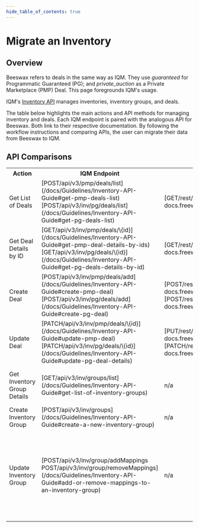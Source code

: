 ```yaml
---
hide_table_of_contents: true
---
```



# Migrate an Inventory

## Overview

Beeswax refers to deals in the same way as IQM. They use <var>guaranteed</var> for  Programmatic Guaranteed (PG); and <var>private_auction</var> as a Private Marketplace (PMP) Deal. This page foregrounds IQM's usage. 

IQM's [Inventory API](/docs/Guidelines/Inventory-API-Guide) manages inventories, inventory groups, and deals.

The table below highlights the main actions and API methods for managing inventory and deals. Each IQM endpoint is paired with the analogous API for Beeswax. Both link to their respective documentation. By following the workflow instructions and comparing APIs, the user can migrate their data from Beeswax to IQM. 

## API Comparisons

<center>
<table className='endpointTable'>
<th>Action</th>
<th>IQM Endpoint</th>
<th style={{textWrap: 'nowrap' }}>Beeswax Endpoint</th>
<th>Notes</th>
<tr>
  <td>Get List of Deals</td>
  <td>[<span class="badge bar badge--success">POST</span><span class="path-text">/api/v3/pmp/deals/list</span>](/docs/Guidelines/Inventory-API-Guide#get-pmp-deals-list) <br />[<span class="badge bar badge--success">POST</span><span class="path-text">/api/v3/inv/pg/deals/list</span>](/docs/Guidelines/Inventory-API-Guide#get-pg-deals-list)</td>
  <td>[<span class="badge bar badge--primary">GET</span><span class="path-text">/rest/v2/deals</span>](https://api-docs.freewheel.tv/beeswax/v2.0/reference/listdeals)</td>
  <td>IQM endpoints return lists of deals available to customers ( <var>owIds</var> ) or to the user ( <var>owId</var> ).</td>
</tr>
<tr>
  <td>Get Deal Details by ID</td>
  <td>[<span class="badge bar badge--primary">GET</span><span class="path-text">/api/v3/inv/pmp/deals/\{id}</span>](/docs/Guidelines/Inventory-API-Guide#get-pmp-deal-details-by-ids) <br />[<span class="badge bar badge--primary">GET</span><span class="path-text">/api/v3/inv/pg/deals/\{id}</span>](/docs/Guidelines/Inventory-API-Guide#get-pg-deals-details-by-id)</td>
  <td>[<span class="badge bar badge--primary">GET</span><span class="path-text">/rest/v2/deals/\{id}</span>](https://api-docs.freewheel.tv/beeswax/v2.0/reference/retrievedeal)</td>
  <td rowSpan={3}>Beeswax endpoint specifies deal type with the <var>deal_type</var> parameter.</td>
</tr>
<tr>
  <td>Create Deal</td>
  <td>[<span class="badge bar badge--success">POST</span><span class="path-text">/api/v3/inv/pmp/deals/add</span>](/docs/Guidelines/Inventory-API-Guide#create-pmp-deal) <br />[<span class="badge bar badge--success">POST</span><span class="path-text">/api/v3/inv/pg/deals/add</span>](/docs/Guidelines/Inventory-API-Guide#create-pg-deal)</td>
  <td>[<span class="badge bar badge--success">POST</span><span class="path-text">/rest/v2/deals</span>](https://api-docs.freewheel.tv/beeswax/v2.0/reference/createdeal)<br />[<span class="badge bar badge--success">POST</span><span class="path-text">/rest/v2/deals/bulk</span>](https://api-docs.freewheel.tv/beeswax/v2.0/reference/bulkdeal-create)</td>
</tr>
<tr>
  <td>Update Deal</td>
  <td>[<span class="badge bar badge--info">PATCH</span><span class="path-text">/api/v3/inv/pmp/deals/\{id}</span>](/docs/Guidelines/Inventory-API-Guide#update-pmp-deal) <br />[<span class="badge bar badge--info">PATCH</span><span class="path-text">/api/v3/inv/pg/deals/\{id}</span>](/docs/Guidelines/Inventory-API-Guide#update-pg-deal-details)</td>
  <td>[<span class="badge bar badge--warning">PUT</span><span class="path-text">/rest/v2/deals/\{id}</span>](https://api-docs.freewheel.tv/beeswax/v2.0/reference/updatedeal)<br />[<span class="badge bar badge--info">PATCH</span><span class="path-text">/rest/v2/deals/\{id}</span>](https://api-docs.freewheel.tv/beeswax/v2.0/reference/partialupdatedeal)</td>
</tr>
<tr>
  <td>Get Inventory Group Details</td>
  <td>[<span class="badge bar badge--primary">GET</span><span class="path-text">/api/v3/inv/groups/list</span>](/docs/Guidelines/Inventory-API-Guide#get-list-of-inventory-groups)</td>
  <td>n/a</td>
  <td>IQM endpoint can return group by <var>id</var> or, if unspecified, all groups.</td>
</tr>
<tr>
  <td>Create Inventory Group</td>
  <td>[<span class="badge bar badge--success">POST</span><span class="path-text">/api/v3/inv/groups</span>](/docs/Guidelines/Inventory-API-Guide#create-a-new-inventory-group)</td>
  <td>n/a</td>
  <td></td>
</tr>
<tr>
  <td>Update Inventory Group</td>
  <td>[<span class="badge bar badge--success">POST</span><span class="path-text">/api/v3/inv/group/addMappings</span><br /><span class="badge bar badge--success">POST</span><span class="path-text">/api/v3/inv/group/removeMappings</span>](/docs/Guidelines/Inventory-API-Guide#add-or-remove-mappings-to-an-inventory-group)</td>
  <td>n/a</td>
  <td>IQM endpoints support adding/removing inventories to a group by specifying filters, deal IDs, contextual inventory keywords or URLs, or by inventory ID.</td>
</tr>
</table></center>